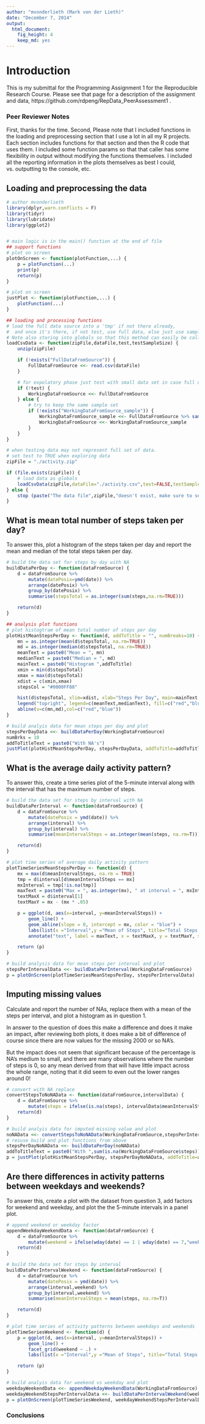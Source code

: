 ```yaml
---
author: "mvonderlieth (Mark von der Lieth)"
date: "December 7, 2014"
output:
  html_document:
    fig_height: 4
    keep_md: yes
---
```


# Introduction
This is my submittal for the Programming Assignment 1 for the Reproducible Research Course.
Please see that page for a description of the assignment and data, https://github.com/rdpeng/RepData_PeerAssessment1 .

### Peer Reviewer Notes
First, thanks for the time.
Second, Please note that I included functions in the loading and preprocessing section that I use a lot in all my R projects.
Each section includes functions for that section and then the R code that uses them.
I included some function params so that that caller has some flexibility in output without modifying the functions themselves.
I included all the reporting information in the plots themselves as best I could, vs. outputting to the console, etc.

## Loading and preprocessing the data

```r
# author mvonderlieth
library(dplyr,warn.conflicts = F)
library(tidyr)
library(lubridate)
library(ggplot2)


# main logic is in the main() function at the end of file
## support functions
# plot on screen
plotOnScreen <- function(plotFunction,...) {
    p = plotFunction(...)
    print(p)
    return(p)
}

# plot on screen
justPlot <- function(plotFunction,...) {
    plotFunction(...)
}

## loading and processing functions
# load the full data source into a 'tmp' if not there already,
#  and once it's there, if not test, use full data, else just use sample of the full data.
# Note also storing into globals so that this method can easily be called repetitively.
loadCsvData <- function(zipFile,dataFile,test,testSampleSize) {
    unzip(zipFile)

    if (!exists("FullDataFromSource")) {
        FullDataFromSource <<- read.csv(dataFile)
    }

    # for expolatory phase just test with small data set in case full data set is large
    if (!test) {
        WorkingDataFromSource <<- FullDataFromSource
    } else {
        # try to keep the same sample set
        if (!exists("WorkingDataFromSource_sample")) {
            WorkingDataFromSource_sample <<- FullDataFromSource %>% sample_n(testSampleSize)
            WorkingDataFromSource <<- WorkingDataFromSource_sample
        }
    }
}

# when testing data may not represent full set of data.
# set test to TRUE when exploring data
zipFile = "./activity.zip"

if (file.exists(zipFile)) {
    # load data as globals
    loadCsvData(zipFile,dataFile="./activity.csv",test=FALSE,testSampleSize=1000)
} else {
    stop (paste("The data file",zipFile,"doesn't exist, make sure to set the working directory!"))
}

```


## What is mean total number of steps taken per day?

To answer this, plot a histogram of the steps taken per day and report the mean and median of the total steps taken per day.

```r
# build the data set for steps by day with NA
buildDataPerDay <- function(dataFromSource) {
    d = dataFromSource %>%
        mutate(datePosix=ymd(date)) %>%
        arrange(datePosix) %>%
        group_by(datePosix) %>%
        summarise(stepsTotal = as.integer(sum(steps,na.rm=TRUE)))

    return(d)
}

## analysis plot functions
# plot histogtram of mean total number of steps per day
plotHistMeanStepsPerDay <- function(d, addToTitle = "", numBreaks=10) {
    mn = as.integer(mean(d$stepsTotal, na.rm=TRUE))
    md = as.integer(median(d$stepsTotal, na.rm=TRUE))
    meanText = paste0("Mean = ", mn)
    medianText = paste0("Median = ", md)
    mainText = paste0("Histogram ",addToTitle)
    xmin = min(d$stepsTotal)
    xmax = max(d$stepsTotal)
    xdist = c(xmin,xmax)
    stepsCol = "#0000FF88"

    hist(d$stepsTotal, xlim=xdist, xlab="Steps Per Day", main=mainText, col=stepsCol, ylim=c(0,20), breaks=numBreaks)
    legend("topright", legend=c(meanText,medianText), fill=c("red","blue"), box.lwd = 0, box.col = "red")
    abline(v=c(mn,md),col=c("red","blue"))
}

# build analyis data for mean steps per day and plot
stepsPerDayData <<- buildDataPerDay(WorkingDataFromSource)
numBrks = 10
addToTitleText = paste0("With NA's")
justPlot(plotHistMeanStepsPerDay, stepsPerDayData, addToTitle=addToTitleText, numBreaks=numBrks)

```

## What is the average daily activity pattern?

To answer this, create a time series plot of the 5-minute interval along with the interval that has the maximum number of steps.

```r
# build the data set for steps by interval with NA
buildDataPerInterval <- function(dataFromSource) {
    d = dataFromSource %>%
        mutate(datePosix = ymd(date)) %>%
        arrange(interval) %>%
        group_by(interval) %>%
        summarise(meanIntervalSteps = as.integer(mean(steps, na.rm=T)))

    return(d)
}

# plot time series of average daily activity pattern
plotTimeSeriesMeanStepsPerDay <- function(d) {
    mx = max(d$meanIntervalSteps, na.rm = TRUE)
    tmp = d$interval[d$meanIntervalSteps == mx]
    mxInterval = tmp[!is.na(tmp)]
    maxText = paste0("Max = ", as.integer(mx), " at interval = ", mxInterval)
    textMaxX = d$interval[1]
    textMaxY = mx - (mx * .05)

    p = ggplot(d, aes(x=interval, y=meanIntervalSteps)) +
        geom_line() +
        geom_abline(slope = 0, intercept = mx, color = "blue") +
        labs(list(x ="Interval",y ="Mean of Steps", title="Total Steps Per Interval (NA's not replaced)")) +
        annotate("text", label = maxText, x = textMaxX, y = textMaxY, size = 4, colour = "blue", adj = 0)

    return (p)
}

# build analysis data for mean steps per interval and plot
stepsPerIntervalData <<- buildDataPerInterval(WorkingDataFromSource)
p = plotOnScreen(plotTimeSeriesMeanStepsPerDay, stepsPerIntervalData)

```

## Imputing missing values

Calculate and report the number of NAs, replace them with a mean of the steps per interval, and plot a histogram as in question 1.

In answer to the question of does this make a difference and does it make an impact, after reviewing both plots,
it does make a bit of difference of course since there are now values for the missing 2000 or so NA's.

But the impact does not seem that significant because of the percentage is NA's medium to small, and there are many
observations where the number of steps is 0, so any mean derived from that will have little impact across the
whole range, noting that it did seem to even out the lower ranges around 0!

```r
# convert with NA replace
convertStepsToNoNAData <- function(dataFromSource,intervalData) {
    d = dataFromSource %>%
        mutate(steps = ifelse(is.na(steps), intervalData$meanIntervalSteps, steps))
    return(d)
}

# build analyis data for imputed missing value and plot
noNAData <<- convertStepsToNoNAData(WorkingDataFromSource,stepsPerIntervalData)
# resuse build and plot functions from above
stepsPerDayNoNAData <<- buildDataPerDay(noNAData)
addToTitleText = paste0("With ",sum(is.na(WorkingDataFromSource$steps))," NA's replaced with mean")
p = justPlot(plotHistMeanStepsPerDay, stepsPerDayNoNAData, addToTitle=addToTitleText, numBreaks=numBrks)

```


## Are there differences in activity patterns between weekdays and weekends?

To answer this, create a plot with the dataset from question 3, add factors for weekend and weekday, and plot the the 5-minute intervals in a panel plot.

```r
# append weekend or weekday factor
appendWeekdayWeekendData <- function(dataFromSource) {
    d = dataFromSource %>%
        mutate(weekend = ifelse(wday(date) == 1 | wday(date) == 7,"weekend","weekday"))
    return(d)
}

# build the data set for steps by interval
buildDataPerIntervalWeekend <- function(dataFromSource) {
    d = dataFromSource %>%
        mutate(datePosix = ymd(date)) %>%
        arrange(interval,weekend) %>%
        group_by(interval,weekend) %>%
        summarise(meanIntervalSteps = mean(steps, na.rm=T))

    return(d)
}

# plot time series of activity patterns between weekdays and weekends
plotTimeSeriesWeekend <- function(d) {
    p = ggplot(d, aes(x=interval, y=meanIntervalSteps)) +
        geom_line() +
        facet_grid(weekend ~ .) +
        labs(list(x ="Interval",y ="Mean of Steps", title="Total Steps Per Interval Weekday vs Weekend"))

    return (p)
}

# build analyis data for weekend vs weekday and plot
weekdayWeekendData <<- appendWeekdayWeekendData(WorkingDataFromSource)
weekdayWeekendStepsPerIntervalData <<- buildDataPerIntervalWeekend(weekdayWeekendData)
p = plotOnScreen(plotTimeSeriesWeekend, weekdayWeekendStepsPerIntervalData)

```

### Conclusions
